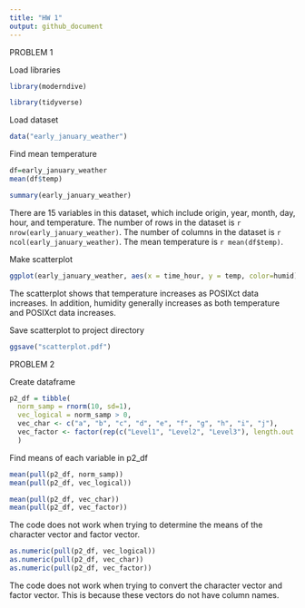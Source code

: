 ```yaml
---
title: "HW 1"
output: github_document
---
```


PROBLEM 1

Load libraries
```r
library(moderndive)

library(tidyverse)
```

Load dataset
```r
data("early_january_weather")
```

Find mean temperature
```r
df=early_january_weather 
mean(df$temp)

summary(early_january_weather)
```

There are 15 variables in this dataset, which include origin, year, month, day, hour, and temperature. 
The number of rows in the dataset is `r nrow(early_january_weather)`.
The number of columns in the dataset is `r ncol(early_january_weather)`.
The mean temperature is `r mean(df$temp)`.


Make scatterplot
```r
ggplot(early_january_weather, aes(x = time_hour, y = temp, color=humid)) + geom_point()

```
The scatterplot shows that temperature increases as POSIXct data increases. In addition, humidity generally increases as both temperature and POSIXct data increases. 

Save scatterplot to project directory
```r
ggsave("scatterplot.pdf")
```

PROBLEM 2

Create dataframe

```r
p2_df = tibble(
  norm_samp = rnorm(10, sd=1),
  vec_logical = norm_samp > 0,
  vec_char <- c("a", "b", "c", "d", "e", "f", "g", "h", "i", "j"),
  vec_factor <- factor(rep(c("Level1", "Level2", "Level3"), length.out = 10))
  )
```

Find means of each variable in p2_df

```r
mean(pull(p2_df, norm_samp))
mean(pull(p2_df, vec_logical))
```

```r
mean(pull(p2_df, vec_char))
mean(pull(p2_df, vec_factor))
```

The code does not work when trying to determine the means of the character vector and factor vector. 

```r
as.numeric(pull(p2_df, vec_logical))
as.numeric(pull(p2_df, vec_char))
as.numeric(pull(p2_df, vec_factor))
```

The code does not work when trying to convert the character vector and factor vector. This is because these vectors do not have column names. 


